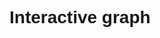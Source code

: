 # Interactive graph

<style>
  * {
    font-family: sans-serif;
  }
</style> 

<div id="plot"></div>

<script src="https://d3js.org/d3.v7.min.js"></script>
<script src="scripts/myscript.js"></script>